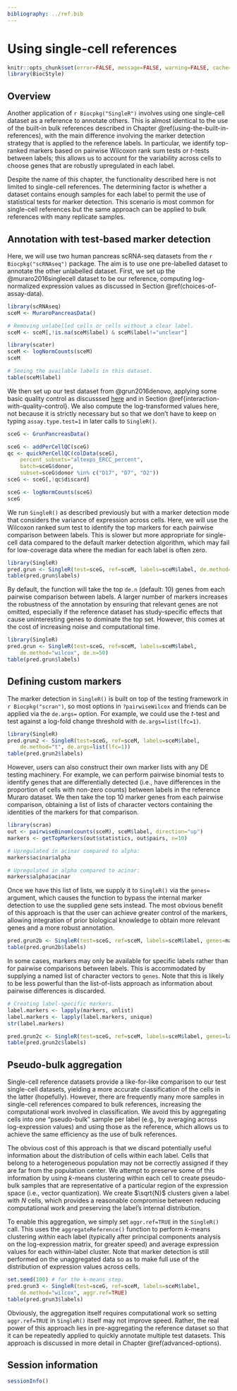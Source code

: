 ```yaml
---
bibliography: ../ref.bib
---
```


# Using single-cell references

```r
knitr::opts_chunk$set(error=FALSE, message=FALSE, warning=FALSE, cache=TRUE)
library(BiocStyle)
```

## Overview

Another application of `r Biocpkg("SingleR")` involves using one single-cell dataset as a reference to annotate others.
This is almost identical to the use of the built-in bulk references described in Chapter \@ref(using-the-built-in-references),
with the main difference involving the marker detection strategy that is applied to the reference labels. 
In particular, we identify top-ranked markers based on pairwise Wilcoxon rank sum tests or $t$-tests between labels;
this allows us to account for the variability across cells to choose genes that are robustly upregulated in each label.

Despite the name of this chapter, the functionality described here is not limited to single-cell references.
The determining factor is whether a dataset contains enough samples for each label
to permit the use of statistical tests for marker detection.
This scenario is most common for single-cell references 
but the same approach can be applied to bulk references with many replicate samples.

## Annotation with test-based marker detection

Here, we will use two human pancreas scRNA-seq datasets from the `r Biocpkg("scRNAseq")` package.
The aim is to use one pre-labelled dataset to annotate the other unlabelled dataset.
First, we set up the @muraro2016singlecell dataset to be our reference,
computing log-normalized expression values as discussed in Section \@ref(choices-of-assay-data).

```r
library(scRNAseq)
sceM <- MuraroPancreasData()

# Removing unlabelled cells or cells without a clear label.
sceM <- sceM[,!is.na(sceM$label) & sceM$label!="unclear"] 

library(scater)
sceM <- logNormCounts(sceM)
sceM

# Seeing the available labels in this dataset.
table(sceM$label)
```

We then set up our test dataset from @grun2016denovo, applying some basic quality control as discusssed
[here](https://osca.bioconductor.org/grun-human-pancreas-cel-seq2.html#quality-control-8) 
and in Section \@ref{interaction-with-quality-control}.
We also compute the log-transformed values here, not because it is strictly necessary
but so that we don't have to keep on typing `assay.type.test=1` in later calls to `SingleR()`.

```r
sceG <- GrunPancreasData()

sceG <- addPerCellQC(sceG)
qc <- quickPerCellQC(colData(sceG), 
    percent_subsets="altexps_ERCC_percent",
    batch=sceG$donor,
    subset=sceG$donor %in% c("D17", "D7", "D2"))
sceG <- sceG[,!qc$discard]

sceG <- logNormCounts(sceG)
sceG
```

We run `SingleR()` as described previously but with a marker detection mode that considers the variance of expression across cells.
Here, we will use the Wilcoxon ranked sum test to identify the top markers for each pairwise comparison between labels.
This is slower but more appropriate for single-cell data compared to the default marker detection algorithm,
which may fail for low-coverage data where the median for each label is often zero.

```r
library(SingleR)
pred.grun <- SingleR(test=sceG, ref=sceM, labels=sceM$label, de.method="wilcox")
table(pred.grun$labels)
```

By default, the function will take the top `de.n` (default: 10) genes from each pairwise comparison between labels.
A larger number of markers increases the robustness of the annotation by ensuring that relevant genes are not omitted,
especially if the reference dataset has study-specific effects that cause uninteresting genes to dominate the top set. 
However, this comes at the cost of increasing noise and computational time.

```r
library(SingleR)
pred.grun <- SingleR(test=sceG, ref=sceM, labels=sceM$label, 
    de.method="wilcox", de.n=50)
table(pred.grun$labels)
```

## Defining custom markers

The marker detection in `SingleR()` is built on top of the testing framework in `r Biocpkg("scran")`,
so most options in `?pairwiseWilcox` and friends can be applied via the `de.args=` option.
For example, we could use the $t$-test and test against a log-fold change threshold with `de.args=list(lfc=1)`.

```r
library(SingleR)
pred.grun2 <- SingleR(test=sceG, ref=sceM, labels=sceM$label, 
    de.method="t", de.args=list(lfc=1))
table(pred.grun2$labels)
```

However, users can also construct their own marker lists with any DE testing machinery.
For example, we can perform pairwise binomial tests to identify genes that are differentially detected 
(i.e., have differences in the proportion of cells with non-zero counts) between labels in the reference Muraro dataset.
We then take the top 10 marker genes from each pairwise comparison,
obtaining a list of lists of character vectors containing the identities of the markers for that comparison.

```r
library(scran)
out <- pairwiseBinom(counts(sceM), sceM$label, direction="up")
markers <- getTopMarkers(out$statistics, out$pairs, n=10)

# Upregulated in acinar compared to alpha:
markers$acinar$alpha

# Upregulated in alpha compared to acinar:
markers$alpha$acinar
```

Once we have this list of lists, we supply it to `SingleR()` via the `genes=` argument,
which causes the function to bypass the internal marker detection to use the supplied gene sets instead.
The most obvious benefit of this approach is that the user can achieve greater control of the markers,
allowing integration of prior biological knowledge to obtain more relevant genes and a more robust annotation.

```r
pred.grun2b <- SingleR(test=sceG, ref=sceM, labels=sceM$label, genes=markers)
table(pred.grun2b$labels)
```

In some cases, markers may only be available for specific labels rather than for pairwise comparisons between labels.
This is accommodated by supplying a named list of character vectors to `genes`.
Note that this is likely to be less powerful than the list-of-lists approach as information about pairwise differences is discarded.

```r
# Creating label-specific markers.
label.markers <- lapply(markers, unlist)
label.markers <- lapply(label.markers, unique)
str(label.markers)

pred.grun2c <- SingleR(test=sceG, ref=sceM, labels=sceM$label, genes=label.markers)
table(pred.grun2c$labels)
```

## Pseudo-bulk aggregation

Single-cell reference datasets provide a like-for-like comparison to our test single-cell datasets, 
yielding a more accurate classification of the cells in the latter (hopefully).
However, there are frequently many more samples in single-cell references compared to bulk references, 
increasing the computational work involved in classification.
We avoid this by aggregating cells into one "pseudo-bulk" sample per label (e.g., by averaging across log-expression values) 
and using those as the reference, which allows us to achieve the same efficiency as the use of bulk references.

The obvious cost of this approach is that we discard potentially useful information about the distribution of cells within each label.
Cells that belong to a heterogeneous population may not be correctly assigned if they are far from the population center.
We attempt to preserve some of this information by using $k$-means clustering within each cell 
to create pseudo-bulk samples that are representative of a particular region of the expression space (i.e., vector quantization).
We create $\sqrt{N}$ clusters given a label with $N$ cells, 
which provides a reasonable compromise between reducing computational work and preserving the label's internal distribution.

To enable this aggregation, we simply set `aggr.ref=TRUE` in the `SingleR()` call.
This uses the `aggregateReference()` function to perform $k$-means clustering _within_ each label
(typically after principal components analysis on the log-expression matrix, for greater speed)
and average expression values for each within-label cluster.
Note that marker detection is still performed on the unaggregated data 
so as to make full use of the distribution of expression values across cells.

```r
set.seed(100) # for the k-means step.
pred.grun3 <- SingleR(test=sceG, ref=sceM, labels=sceM$label, 
    de.method="wilcox", aggr.ref=TRUE)
table(pred.grun3$labels)
```

Obviously, the aggregation itself requires computational work so setting `aggr.ref=TRUE` in `SingleR()` itself may not improve speed.
Rather, the real power of this approach lies in pre-aggregating the reference dataset
so that it can be repeatedly applied to quickly annotate multiple test datasets.
This approach is discussed in more detail in Chapter \@ref(advanced-options).

## Session information {-}

```r
sessionInfo()
```
